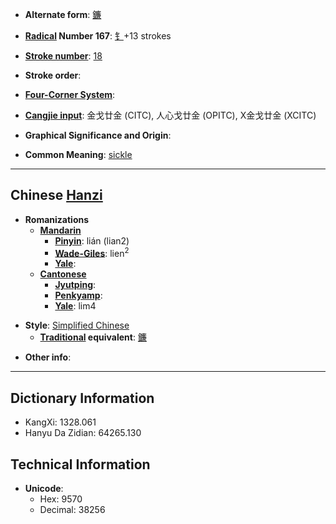 * '''Alternate form''': [[鐮]]

* '''[[Wiktionary:Chinese radical index| Radical]] Number 167''': [[Wiktionary:Chinese radical index 钅|钅]]+13 strokes

* '''[[Wiktionary:Chinese total strokes index|Stroke number]]''': [[Wiktionary:Chinese total strokes index 18|18]]

* '''Stroke order''': 

* '''[[Wiktionary:Chinese four corner index|Four-Corner System]]''': 

* '''[[Wiktionary:Chinese Cangjie index|Cangjie input]]''': 金戈廿金 (CITC), 人心戈廿金 (OPITC), X金戈廿金 (XCITC)

* '''Graphical Significance and Origin''': 

* '''Common Meaning''': [[sickle]]

----

== Chinese [[Hanzi]] ==

* '''Romanizations'''
** '''[[Mandarin]]'''
*** '''[[Pinyin]]''': lián (lian2)
*** '''[[Wade-Giles]]''': lien<sup>2</sup>
*** '''[[Yale]]''': 
** '''[[Cantonese]]'''
*** '''[[Jyutping]]''':
*** '''[[Penkyamp]]''': 
*** '''[[Yale]]''': lim4

* '''Style''': [[Simplified Chinese]] 
** '''[[Traditional Chinese|Traditional]] equivalent''': [[鐮]]

* '''Other info''': 

----

== Dictionary Information ==

* KangXi: 1328.061
* Hanyu Da Zidian: 64265.130

== Technical Information ==

* '''Unicode''':
** Hex: 9570
** Decimal: 38256